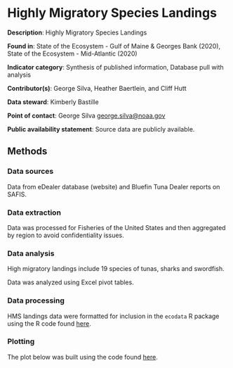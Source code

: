 # Highly Migratory Species Landings

**Description**: Highly Migratory Species Landings

**Found in**: State of the Ecosystem - Gulf of Maine & Georges Bank (2020), State of the Ecosystem - Mid-Atlantic (2020)

**Indicator category**: Synthesis of published information, Database pull with analysis

**Contributor(s)**: George Silva, Heather Baertlein, and Cliff Hutt
  
**Data steward**: Kimberly Bastille
  
**Point of contact**: George Silva <george.silva@noaa.gov>
  
**Public availability statement**: Source data are publicly available.

## Methods


### Data sources
Data from eDealer database (website) and Bluefin Tuna Dealer reports on SAFIS.


### Data extraction 
Data was processed for Fisheries of the United States and then aggregated by region to avoid confidentiality issues.

### Data analysis
High migratory landings include 19 species of tunas, sharks and swordfish. 

Data was analyzed using Excel pivot tables.


### Data processing
HMS landings data were formatted for inclusion in the `ecodata` R package using the R code found [here](https://github.com/NOAA-EDAB/ecodata/blob/master/data-raw/get_hms_landings.R).

### Plotting

The plot below was built using the code found
[here](https://github.com/NOAA-EDAB/ecodata/blob/master/chunk-scripts/human_dimensions.Rmd-comm_landings.R). 

```r

```

